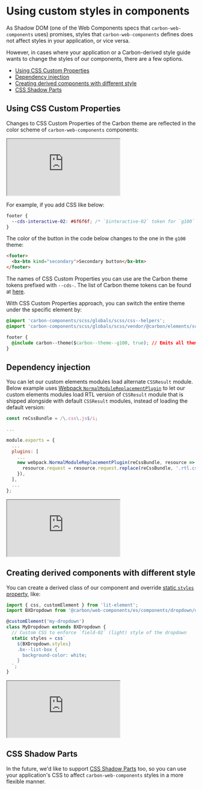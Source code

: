 
<Meta title="Introduction/Custom styles" />

# Using custom styles in components

As Shadow DOM (one of the Web Components specs that `carbon-web-components` uses) promises, styles that `carbon-web-components` defines does not affect styles in your application, or vice versa.

However, in cases where your application or a Carbon-derived style guide wants to change the styles of our components, there are a few options.

<!-- START doctoc generated TOC please keep comment here to allow auto update -->
<!-- DON'T EDIT THIS SECTION, INSTEAD RE-RUN doctoc TO UPDATE -->

- [Using CSS Custom Properties](#using-css-custom-properties)
- [Dependency injection](#dependency-injection)
- [Creating derived components with different style](#creating-derived-components-with-different-style)
- [CSS Shadow Parts](#css-shadow-parts)

<!-- END doctoc generated TOC please keep comment here to allow auto update -->

## Using CSS Custom Properties

Changes to CSS Custom Properties of the Carbon theme are reflected in the color scheme of `carbon-web-components` components:

<iframe
  src="https://codesandbox.io/embed/github/carbon-design-system/carbon-web-components/tree/v1/examples/codesandbox/styling/theme-zoning?fontsize=14&hidenavigation=1&theme=light"
  style={{ width: '100%', height: '700px', border: 'solid rgba(0,0,0,0.1) 1px', boxShadow: 'rgba(0,0,0,0.1) 0 1px 3px 0' }}
  title="carbon-web-components-getting-started"
  sandbox="allow-modals allow-forms allow-popups allow-scripts allow-same-origin"
></iframe>

For example, if you add CSS like below:

```css
footer {
  --cds-interactive-02: #6f6f6f; /* `$interactive-02` token for `g100` theme */
}
```

The color of the button in the code below changes to the one in the `g100` theme:

```html
<footer>
  <bx-btn kind="secondary">Secondary button</bx-btn>
</footer>
```

The names of CSS Custom Properties you can use are the Carbon theme tokens prefixed with `--cds-`. The list of Carbon theme tokens can be found at [here](https://github.com/carbon-design-system/carbon/blob/v10.7.0/packages/themes/scss/generated/_themes.scss#L14-L454).

With CSS Custom Properties approach, you can switch the entire theme under the specific element by:

```css
@import 'carbon-components/scss/globals/scss/css--helpers';
@import 'carbon-components/scss/globals/scss/vendor/@carbon/elements/scss/themes/mixins';

footer {
  @include carbon--theme($carbon--theme--g100, true); // Emits all theme tokens in CSS Custom Properties
}
```

## Dependency injection

You can let our custom elements modules load alternate `CSSResult` module. Below example uses [Webpack `NormalModuleReplacementPlugin`](https://webpack.js.org/plugins/normal-module-replacement-plugin/) to let our custom elements modules load RTL version of `CSSResult` module that is shipped alongside with default `CSSResult` modules, instead of loading the default version:

```javascript
const reCssBundle = /\.css\.js$/i;

...

module.exports = {
  ...
  plugins: [
    ...
    new webpack.NormalModuleReplacementPlugin(reCssBundle, resource => {
      resource.request = resource.request.replace(reCssBundle, '.rtl.css.js');
    }),
  ],
  ...
};
```

<iframe
  src="https://codesandbox.io/embed/github/carbon-design-system/carbon-web-components/tree/v1/examples/codesandbox/rtl?fontsize=14&hidenavigation=1&theme=light"
  style={{ width: '100%', height: '500px', border: 'solid rgba(0,0,0,0.1) 1px', boxShadow: 'rgba(0,0,0,0.1) 0 1px 3px 0' }}
  title="carbon-web-components-getting-started"
  sandbox="allow-modals allow-forms allow-popups allow-scripts allow-same-origin"
></iframe>

## Creating derived components with different style

You can create a derived class of our component and override [static `styles` property](https://lit-element.polymer-project.org/guide/styles#static-styles), like:

```javascript
import { css, customElement } from 'lit-element';
import BXDropdown from '@carbon/web-components/es/components/dropdown/dropdown';

@customElement('my-dropdown')
class MyDropdown extends BXDropdown {
  // Custom CSS to enforce `field-02` (light) style of the dropdown
  static styles = css`
    ${BXDropdown.styles}
    .bx--list-box {
      background-color: white;
    }
  `;
}
```

<iframe
  src="https://codesandbox.io/embed/github/carbon-design-system/carbon-web-components/tree/v1/examples/codesandbox/styling/custom-style?fontsize=14&hidenavigation=1&theme=light"
  style={{ width: '100%', height: '500px', border: 'solid rgba(0,0,0,0.1) 1px', boxShadow: 'rgba(0,0,0,0.1) 0 1px 3px 0' }}
  title="carbon-web-components-getting-started"
  sandbox="allow-modals allow-forms allow-popups allow-scripts allow-same-origin"
></iframe>

## CSS Shadow Parts

In the future, we'd like to support [CSS Shadow Parts](https://www.w3.org/TR/css-shadow-parts-1/) too, so you can use your application's CSS to affect `carbon-web-components` styles in a more flexible manner.
